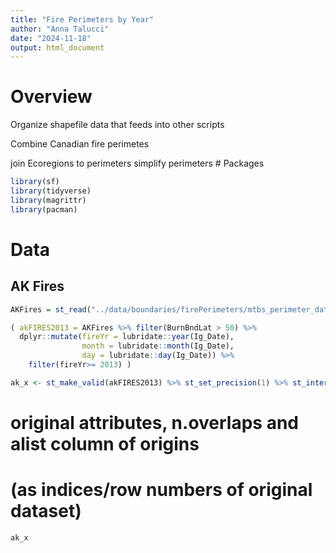 ```yaml
---
title: "Fire Perimeters by Year"
author: "Anna Talucci"
date: "2024-11-18"
output: html_document
---
```


# Overview
Organize shapefile data that feeds into other scripts

Combine Canadian fire perimetes

join Ecoregions to perimeters
simplify perimeters
# Packages
```r
library(sf)
library(tidyverse)
library(magrittr)
library(pacman)
```

# Data 
## AK Fires
```r
AKFires = st_read("../data/boundaries/firePerimeters/mtbs_perimeter_data/mtbs_perims_DD.shp", "mtbs_perims_DD")

```

```r
( akFIRES2013 = AKFires %>% filter(BurnBndLat > 50) %>%
  dplyr::mutate(fireYr = lubridate::year(Ig_Date), 
                month = lubridate::month(Ig_Date), 
                day = lubridate::day(Ig_Date)) %>%
    filter(fireYr>= 2013) )
```

```r
ak_x <- st_make_valid(akFIRES2013) %>% st_set_precision(1) %>% st_intersection()

```
# original attributes, n.overlaps and alist column of origins 
# (as indices/row numbers of original dataset)
```r
ak_x
```
